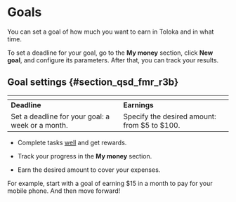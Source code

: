 # Goals

You can set a goal of how much you want to earn in Toloka and in what time.

To set a deadline for your goal, go to the **My money** section, click **New goal**, and configure its parameters. After that, you can track your results.

## Goal settings {#section_qsd_fmr_r3b}

| <img src="https://tlk-infra-front.azureedge.net/portal-static/uploaded/images/1676733316844/1676733316844_original_svg.svg" alt="" /> | <img src="https://tlk-infra-front.azureedge.net/portal-static/uploaded/images/1676733316435/1676733316435_original_svg.svg" alt="" /> |
|----------------------------------------------------------|-------------------------------------|
| **Deadline** | **Earnings** |
| Set a deadline for your goal: a week or a month. | Specify the desired amount: from $5 to $100. |

- Complete tasks [well](../tasks) and get rewards.

- Track your progress in the **My money** section.

- Earn the desired amount to cover your expenses.

For example, start with a goal of earning $15 in a month to pay for your mobile phone. And then move forward!
